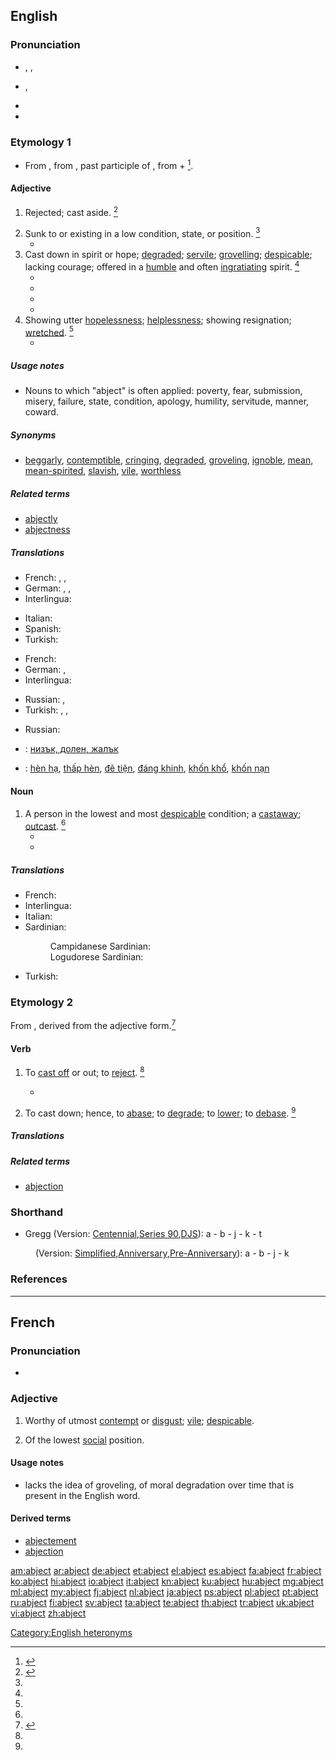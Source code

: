 ==English==

===Pronunciation===
* {{sense|attributive}} {{a|US}} {{IPA|/ˈæb.d͡ʒɛkt/}}, {{X-SAMPA|/"{bdZEkt/|/"{bdZIkt/}}, {{enPR|'ăbjĕkt}}
* {{a|US}} {{IPA|/æbˈd͡ʒɛkt/}}, {{enPR|ăbʹjĕkt}}
* {{rhymes|ɛkt}}
* {{audio|en-uk-abject.ogg|Audio (UK)}}

===Etymology 1===
* From {{etyl|enm|en}} {{term|abiect||outcast, wretched|lang=enm}}, from {{etyl|la|en}} {{term|abiectus|lang=la}}, past participle of {{term|abicio|abiciō|to throw away, cast off, to reject|lang=la}}, from {{term|ab||away|lang=la}} + {{term|iacio|iaciō|to throw|lang=la}}<ref>{{reference-book | last = Dobbie | first = Elliott K. | coauthors = Dunmore, C. William, et al. | editor = Barnhart, Robert K.| title = Chambers Dictionary of Etymology | origyear = 1998 | year = 2004 | publisher = Chambers Harrap Publishers Ltd | location = Edinburgh, Scotland | isbn =0550142304 | pages = 3}}</ref>.

====Adjective====
{{en-adj|er|more}}

# {{context|obsolete}} Rejected; cast aside. {{defdate|Attested from around (1350 to 1470) until the early 17<sup>th</sup> century.}}<ref name=SOED>{{reference-book | last =| first = | authorlink =  | coauthors =  | editor =Brown, Lesley  | others =  | title = The Shorter Oxford English Dictionary | origdate =  | origyear = 1933| origmonth =  | url =  | format =  | accessdate =  | accessyear =  | accessmonth =  | edition = 5th | date =  | year =2003| month =  | publisher =Oxford University Press  | location =Oxford, UK | language =  | id =  | doi = | isbn =978-0-19-860575-7 | lccn = | ol = | pages =5| chapter =  | chapterurl =  | quote =}}</ref>
# Sunk to or existing in a low condition, state, or position. {{defdate|First attested from around (1350 to 1470).}}<ref name=SOED/>
#* {{quote-book|passage=So thick bestrown '''abject''' and lost lay these, covering the flood.|author={{w|John Milton}}|title={{w|Paradise Lost}}|year=1667}}
# Cast down in spirit or hope; [[degraded]]; [[servile]]; [[grovelling]]; [[despicable]]; lacking courage; offered in a [[humble]] and often [[ingratiating]] spirit. {{defdate|First attested from around (1350 to 1470).}}<ref name=SOED/>
#* {{quote-book|passage=Base and '''abject''' flatterers.|author={{w|Joseph Addison}}|title=Whig Examiner}}
#* {{quote-book|passage=An '''abject''' liar.|author={{w|Thomas Babington Macaulay}}|title=The History of England from the Accession of James the Second|year=1848}}
#* {{quote-book|passage=And banish hence these '''abject''', lowly dreams.|author=Shakespeare|title=Taming of the Shrew|section=I-ii}}
#* {{quote-book|passage=He sat obediently with that tentative and '''abject''' eagerness of a man who has but one pleasure left and whom the world can reach only through one sense, for he was both blind and deaf.|year=1931|author=Faulkner|title=Sanctuary|section=ii}}
# Showing utter [[hopelessness]]; [[helplessness]]; showing resignation; [[wretched]]. {{defdate|First attested from around (1350 to 1470).}}<ref name=SOED/>
#* {{quote-book|year=1927|title=From the Dark Tower|author=Countee Cullen|passage=We shall not always plant while others reap \ The golden [[increment]] of bursting fruit, \ Not always [[countenance]], '''abject''' and mute \ That lesser men should [[hold cheap|hold their brothers cheap]];}}

=====Usage notes=====
* Nouns to which "abject" is often applied: poverty, fear, submission, misery, failure, state, condition, apology, humility, servitude, manner, coward.

=====Synonyms=====
* [[beggarly]], [[contemptible]], [[cringing]], [[degraded]], [[groveling]], [[ignoble]], [[mean]], [[mean-spirited]], [[slavish]], [[vile]], [[worthless]]

=====Related terms=====
* [[abjectly]]
* [[abjectness]]

=====Translations=====
{{trans-top|Sunk to a low condition; down in spirit or hope}}
* French: {{t+|fr|abject|m}}, {{t+|fr|abjecte|f}}, {{t+|fr|méprisable}}
* German: {{t+|de|elend}}, {{t+|de|kläglich}}, {{t+|de|jämmerlich}}
* Interlingua: {{t-|ia|abjecte}}
{{trans-mid}}
* Italian: {{t+|it|abbietto}}
* Spanish: {{t+|es|abatido}}
* Turkish: {{t+|tr|aşağılık}}
{{trans-bottom}}

{{trans-top|Cast down; rejected; low-lying}}
* French: {{t+|fr|misérable}}
* German: {{t+|de|bitter}} {{gloss|poverty}}, {{t+|de|verächtlich}}
* Interlingua: {{t-|ia|abjecte}}
{{trans-mid}}
* Russian: {{t+|ru|жалкий|sc=Cyrl|tr=žálkij|head=жа́лкий}}, {{t+|ru|униженный|sc=Cyrl|tr=unižennyj|alt=уни́женный}}
* Turkish: {{t+|tr|aşağılanmış}}, {{t+|tr|hakir}}, {{t+|tr|zelil}}
{{trans-bottom}}
{{trans-top|showing resignation}}
* Russian: {{t+|ru|смиренный|m|tr=smirénnyj|sc=Cyrl}}
{{trans-mid}}
{{trans-bottom}}

{{checktrans-top}}
* {{ttbc|bg}}: [[низък, долен, жалък]]
{{trans-mid}}
* {{ttbc|vi}}: [[hèn hạ]], [[thấp hèn]], [[đê tiện]], [[đáng khinh]], [[khốn khổ]], [[khốn nạn]]
{{trans-bottom}}

====Noun====
{{en-noun}}

#  A person in the lowest and most [[despicable]] condition; a [[castaway]]; [[outcast]]. {{defdate|First attested from the late 15<sup>th</sup> century.}}<ref name=SOED/>
#* {{quote-book|passage=Shall these '''abjects''', these victims, these outcasts, know any thing of pleasure?|author={{w|Isaac Taylor}}}}
#* {{quote-book|passage=We are the queen's '''abjects''', and must obey.|author=Shakespeare|title=Richard III|section=Act I, Scene I}}

=====Translations=====
{{trans-top|A person in the lowest and most despicable condition}}
* French: {{t+|fr|misérable}}
* Interlingua: {{t-|ia|abjecto}}
* Italian: {{t+|it|abbietto}}
* Sardinian:
*: Campidanese Sardinian: {{tø|sro|indinniu}}
*: Logudorese Sardinian: {{tø|src|indinniu}}
{{trans-mid}}
* Turkish: {{t+|tr|sefil}}
{{trans-bottom}}

===Etymology 2===
From {{etyl|enm|en}} {{term|abjecten|lang=enm}}, derived from the adjective form.<ref>{{reference-book | last =| first = | authorlink =  | coauthors =  | editor =Gove, Philip Babcock    | others =  | title = Webster's Third International Dictionary of the English Language Unabridged | origdate =  | origyear = 1909 | origmonth =  | url =  | format =  | accessdate =  | accessyear =  | accessmonth =  | edition =  | date =  | year =1976  | month =  | publisher =G. & C. Merriam Co.  | location = Springfield, MA | language =  | id =  | doi = | isbn =0-87779-101-5 | lccn = | ol = | pages =4| chapter =  | chapterurl =  | quote =}}</ref>

====Verb====
{{en-verb}}

# {{context|transitive|obsolete}} To [[cast off]] or out; to [[reject]]. {{defdate|Attested from around (1350 to 1470) until the late 17<sup>th</sup> century.}}<ref name=SOED/>
#* {{quote-book|year=2001|author=Jana Evans Braziel, Kathleen LeBesco (editors)|title=Bodies out of bounds: fatness and transgression|page=141|passage=Rather than '''abjecting''' her own fat body, the Ipecac-taking fat girl is '''abjecting''' diet culture.}}
# {{context|transitive|obsolete}} To cast down; hence, to [[abase]]; to [[degrade]]; to [[lower]]; to [[debase]]. {{defdate|Attested from around (1350 to 1470) until the late 17<sup>th</sup> century.}}<ref name=SOED/>
#: {{rfquotek|John Donne}}

=====Translations=====
{{trans-top|To cast off or down}}
{{trans-mid}}
{{trans-bottom}}

=====Related terms=====
* [[abjection]]

===Shorthand===
* Gregg (Version: [http://en.wikipedia.org/wiki/Gregg_Shorthand#Centennial_Gregg_Shorthand Centennial],[http://en.wikipedia.org/wiki/Gregg_Shorthand#Series_90_Gregg_Shorthand  Series 90],[http://en.wikipedia.org/wiki/Gregg_Shorthand#Diamond_Jubilee_Gregg_Shorthand  DJS]): a - b - j - k - t
: (Version: [http://en.wikipedia.org/wiki/Gregg_Shorthand#Simplified_Gregg_Shorthand Simplified],[http://en.wikipedia.org/wiki/Gregg_Shorthand#Anniversary_Gregg_Shorthand Anniversary],[http://en.wikipedia.org/wiki/Gregg_Shorthand#Pre-Anniversary_Gregg_Shorthand Pre-Anniversary]): a - b - j - k

===References===
<references/>

[[Category:English heteronyms]]

----

==French==

===Pronunciation===
* {{audio|Fr-abject.ogg|abject}}

===Adjective===
{{fr-adj}}

# {{context|literary|lang=fr}} Worthy of utmost [[contempt]] or [[disgust]]; [[vile]]; [[despicable]].
# {{context|literary|obsolete|lang=fr}} Of the lowest [[social]] position.

====Usage notes====
* {{term||Abject}} lacks the idea of groveling, of moral degradation over time that is present in the English word.

====Derived terms====
* [[abjectement]]
* [[abjection]]

[[am:abject]]
[[ar:abject]]
[[de:abject]]
[[et:abject]]
[[el:abject]]
[[es:abject]]
[[fa:abject]]
[[fr:abject]]
[[ko:abject]]
[[hi:abject]]
[[io:abject]]
[[it:abject]]
[[kn:abject]]
[[ku:abject]]
[[hu:abject]]
[[mg:abject]]
[[ml:abject]]
[[my:abject]]
[[fj:abject]]
[[nl:abject]]
[[ja:abject]]
[[ps:abject]]
[[pl:abject]]
[[pt:abject]]
[[ru:abject]]
[[fi:abject]]
[[sv:abject]]
[[ta:abject]]
[[te:abject]]
[[th:abject]]
[[tr:abject]]
[[uk:abject]]
[[vi:abject]]
[[zh:abject]]